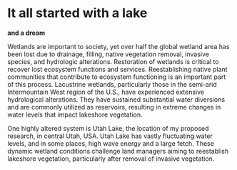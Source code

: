 # It all started with a lake
**and a dream**   


Wetlands are important to society, yet over half the global wetland area has been lost due to drainage, filling, native vegetation removal, invasive species, and hydrologic alterations.  Restoration of wetlands is critical to recover lost ecosystem functions and services.  Reestablishing native plant communities that contribute to ecosystem functioning is an important part of this process.  Lacustrine wetlands, particularly those in the semi-arid Intermountain West region of the U.S., have experienced extensive hydrological alterations.  They have sustained substantial water diversions and are commonly utilized as reservoirs, resulting in extreme changes in water levels that impact lakeshore vegetation.

One highly altered system is Utah Lake, the location of my proposed research, in central Utah, USA.  Utah Lake has vastly fluctuating water levels, and in some places, high wave energy and a large fetch.  These dynamic wetland conditions challenge land managers aiming to reestablish lakeshore vegetation, particularly after removal of invasive vegetation. 